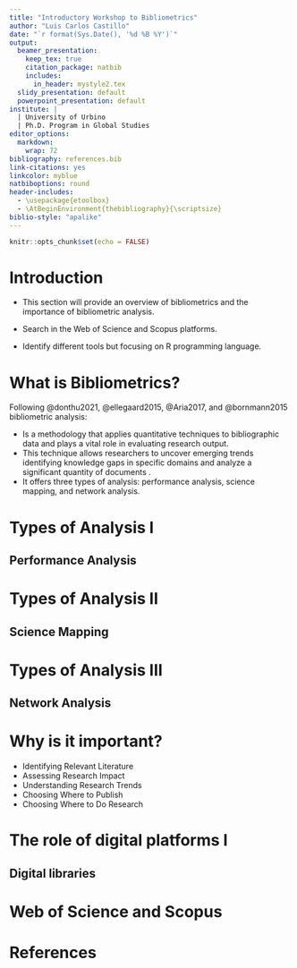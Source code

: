 ```yaml
---
title: "Introductory Workshop to Bibliometrics"
author: "Luis Carlos Castillo"
date: "`r format(Sys.Date(), '%d %B %Y')`"
output:
  beamer_presentation:
    keep_tex: true
    citation_package: natbib
    includes:
      in_header: mystyle2.tex
  slidy_presentation: default
  powerpoint_presentation: default
institute: |
  | University of Urbino
  | Ph.D. Program in Global Studies
editor_options:
  markdown:
    wrap: 72
bibliography: references.bib
link-citations: yes
linkcolor: myblue
natbiboptions: round
header-includes:
  - \usepackage{etoolbox}
  - \AtBeginEnvironment{thebibliography}{\scriptsize}
biblio-style: "apalike"
---
```


```r
knitr::opts_chunk$set(echo = FALSE)
```

# Introduction

-   This section will provide an overview of bibliometrics and the
    importance of bibliometric analysis.

-   Search in the Web of Science and Scopus platforms.

-   Identify different tools but focusing on R programming language.

# What is Bibliometrics?

Following @donthu2021, @ellegaard2015, @Aria2017, and @bornmann2015
bibliometric analysis:

-   Is a methodology that applies quantitative techniques to
    bibliographic data and plays a vital role in evaluating research
    output.
-   This technique allows researchers to uncover emerging trends
    identifying knowledge gaps in specific domains and analyze a
    significant quantity of documents .
-   It offers three types of analysis: performance analysis, science
    mapping, and network analysis.

# Types of Analysis I

## Performance Analysis

```{=tex}
\begin{center}
\includegraphics[width=1\textwidth]{pic_1.png}
\end{center}
```
# Types of Analysis II

## Science Mapping

```{=tex}
\begin{center}
\includegraphics[width=1\textwidth]{pic_2.png}
\end{center}
```
# Types of Analysis III

## Network Analysis

```{=tex}
\begin{center}
\includegraphics[width=1\textwidth]{pic_3.png}
\end{center}
```

# Why is it important?

-	Identifying Relevant Literature
-	Assessing Research Impact
-	Understanding Research Trends 
-	Choosing Where to Publish
-	Choosing Where to Do Research

# The role of digital platforms I

## Digital libraries

```{=tex}
\begin{center}
\includegraphics[width=1\textwidth]{pic_4.png}
\end{center}
```

# Web of Science and Scopus

# References

